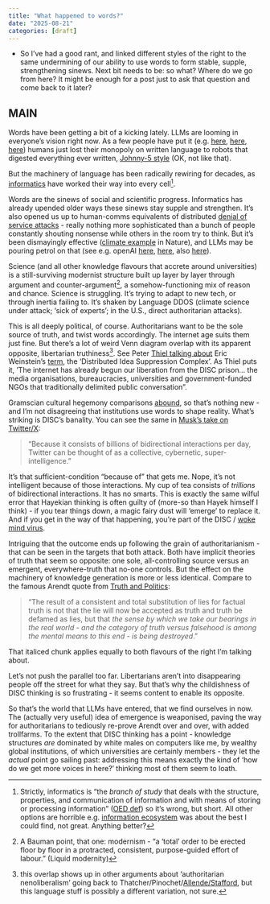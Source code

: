 ```yaml
---
title: "What happened to words?"
date: "2025-08-21"
categories: [draft]
---
```


* So I've had a good rant, and linked different styles of the right to the same undermining of our ability to use words to form stable, supple, strengthening sinews. Next bit needs to be: so what? Where do we go from here? It might be enough for a post just to ask that question and come back to it later?

## MAIN

Words have been getting a bit of a kicking lately. LLMs are looming in everyone's vision right now. As a few people have put it (e.g. [here](https://www.spglobal.com/en/research-insights/special-reports/language-modeling-the-fundamentals), [here](https://pmc.ncbi.nlm.nih.gov/articles/PMC11137430/), [here](https://bigwildmindmachine.substack.com/p/the-ny-times-vs-openai)) humans just lost their monopoly on written language to robots that digested everything ever written, [Johnny-5 style](https://youtu.be/WnTKllDbu5o?t=42) (OK, not like that).

But the machinery of language has been radically rewiring for decades, as [informatics](https://en.wikipedia.org/wiki/Informatics_(disambiguation)) have worked their way into every cell[^informatics].

Words are the sinews of social and scientific progress. Informatics has already upended older ways these sinews stay supple and strengthen. It's also opened us up to human-comms equivalents of distributed [denial of service attacks](https://en.wikipedia.org/wiki/Denial-of-service_attack) - really nothing more sophisticated than a bunch of people constantly shouting nonsense while others in the room try to think. But it's been dismayingly effective ([climate example](https://www.nature.com/articles/s41598-024-74032-0) in Nature), and LLMs may be pouring petrol on that (see e.g. openAI [here](https://openai.com/index/disrupting-a-covert-iranian-influence-operation/), [here](https://cdn.openai.com/threat-intelligence-reports/influence-and-cyber-operations-an-update_October-2024.pdf), also [here](https://www.wired.com/story/pro-russia-disinformation-campaign-free-ai-tools/)). 

Science (and all other knowledge flavours that accrete around universities) is a still-surviving modernist structure built up layer by layer through argument and counter-argument[^1], a somehow-functioning mix of reason and chance. Science is struggling. It's trying to adapt to new tech, or through inertia failing to. It's shaken by Language DDOS (climate science under attack; 'sick of experts'; in the U.S., direct authoritarian attacks).

This is all deeply political, of course. Authoritarians want to be the sole source of truth, and twist words accordingly. The internet age suits them just fine. But there's a lot of weird Venn diagram overlap with its apparent opposite, libertarian truthiness[^libauth]. See Peter [Thiel talking about](https://archive.ph/PvS6B#selection-1971.190-1971.446) Eric Weinstein's [term](https://theportal.wiki/wiki/The_Distributed_Idea_Suppression_Complex_(The_DISC)), the 'Distributed Idea Suppression Complex'. As Thiel puts it, 'The internet has already begun our liberation from the DISC prison... the media organisations, bureaucracies, universities and government-funded NGOs that traditionally delimited public conversation".

Gramscian cultural hegemony comparisons [abound](https://www.reddit.com/r/ThePortal/comments/laigmm/bourdieu_and_the_disc_erics_neologisms/), so that's nothing new - and I'm not disagreeing that institutions use words to shape reality. What's striking is DISC's banality. You can see the same in [Musk's take on Twitter/X](https://www.businessinsider.com/elon-musk-twitter-fail-collective-superintelligence-2022-11):

> "Because it consists of billions of bidirectional interactions per day, Twitter can be thought of as a collective, cybernetic, super-intelligence."

It's that sufficient-condition "because of" that gets me. Nope, it's not intelligent because of those interactions. My cup of tea consists of *trillions* of bidirectional interactions. It has no smarts. This is exactly the same wilful error that Hayekian thinking is often guilty of (more-so than Hayek himself I think) - if you tear things down, a magic fairy dust will 'emerge' to replace it. And if you get in the way of that happening, you're part of the DISC / [woke mind virus](https://x.com/search?f=top&q=woke%20mind%20virus%20(from%3Aelonmusk)&src=typed_query).

Intriguing that the outcome ends up following the grain of authoritarianism - that can be seen in the targets that both attack. Both have implicit theories of truth that seem so opposite: one sole, all-controlling source versus an emergent, everywhere-truth that no-one controls. But the effect on the machinery of knowledge generation is more or less identical. Compare to the famous Arendt quote from [Truth and Politics](https://idanlandau.com/wp-content/uploads/2014/12/arendt-truth-and-politics.pdf):  

> "The result of a consistent and total substitution of lies for factual truth is not that the lie will now be accepted as truth and truth be defamed as lies, but that *the sense by which we take our bearings in the real world - and the category of truth versus falsehood is among the mental means to this end - is being destroyed*."

That italiced chunk applies equally to both flavours of the right I'm talking about.

Let's not push the parallel too far. Libertarians aren't into disappearing people off the street for what they say. But that's why the childishness of DISC thinking is so frustrating - it seems content to enable its opposite.

So that's the world that LLMs have entered, that we find ourselves in now. The (actually very useful) idea of emergence is weaponised, paving the way for authoritarians to tediously re-prove Arendt over and over, with added trollfarms. To the extent that DISC thinking has a point - knowledge structures *are* dominated by white males on computers like me, by wealthy global institutions, of which universities are certainly members - they let the *actual* point go sailing past: addressing this means exactly the kind of 'how do we get more voices in here?' thinking most of them seem to loath.



 

[^informatics]: Strictly, informatics is "the *branch of study* that deals with the structure, properties, and communication of information and with means of storing or processing information" ([OED def](oed_informatics.png))    so it's wrong, but short. All other options are horrible e.g. [information ecosystem](https://mitpress.mit.edu/9780262640428/information-ecologies/) was about the best I could find, not great. Anything better?
[^1]: A Bauman point, that one: modernism - "a ‘total’ order to be erected floor by floor in a protracted, consistent, purpose-guided effort of labour.” (Liquid modernity) 
[^libauth]: this overlap shows up in other arguments about 'authoritarian nenoliberalism' going back to Thatcher/Pinochet/[Allende/Stafford](https://coveredinbees.org.archived.website/node/165.html), but this language stuff is possibly a different variation, not sure.






